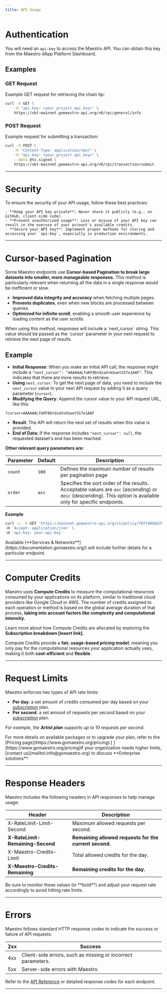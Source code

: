 ```yaml
---
title: API Usage
---
```


# Authentication

You will need an `api-key` to access the Maestro API. You can obtain this key from the Maestro dApp Platform Dashboard.

## Examples

### GET Request

Example GET request for retrieving the chain tip:

```sh Curl
curl -X GET \
    -H "api-key: <your_project_api_key>" \
    https://xbt-mainnet.gomaestro-api.org/v0/rpc/general/info
```

### POST Request

Example request for submitting a transaction:

```sh Curl
curl -X POST \
    -H "Content-Type: application/cbor" \
    -H "api-key: <your_project_api_key>" \
    --data @tx.signed \
    https://xbt-mainnet.gomaestro-api.org/v0/rpc/transaction/submit
```

***

# Security

<Danger>
    To ensure the security of your API usage, follow these best practices:

    - **Keep your API key private**: Never share it publicly (e.g., on GitHub, client-side code).
    - **Prevent unauthorized usage**: Loss or misuse of your API key can result in the overuse of your account's available credits.
    - **Secure your API key**: Implement proper methods for storing and accessing your `api-key`, especially in production environments.
</Danger>

***

# Cursor-based Pagination[​](https://docs.gomaestro.org/Bitcoin/Intro#cursor-based-pagination)

Some Maestro endpoints use **Cursor-based Pagination to break large datasets into smaller, more manageable responses.** This method is particularly relevant when returning all the data in a single response would be inefficient or slow.

- **Improved data integrity and accuracy** when fetching multiple pages.
- **Prevents duplicates**, even when new blocks are processed between queries.
- **Optimized for infinite scroll**, enabling a smooth user experience by loading content as the user scrolls.

<Warning>
    When using this method, responses will include a `next_cursor` string. This value should be passed as the `cursor` parameter in your next request to retrieve the next page of results.
</Warning>

## Example

- **Initial Response**: When you make an initial API call, the response might include a `"next_cursor": "AAAAAALfeKF8btdzaVvkGaetSS7e1AAF"`. This indicates that there are more results to retrieve.
- **Using** `next_cursor`: To get the next page of data, you need to include the `next_cursor` value in your next API request by adding it as a query parameter (`cursor`).
- **Modifying the Query**: Append the cursor value to your API request URL, like this:

```none Text
?cursor=AAAAAALfeKF8btdzaVvkGaetSS7e1AAF
```

- **Result**: The API will return the next set of results when this value is provided.
- **End of Data:** If the response includes `"next_cursor": null`, the requested dataset's end has been reached.

**Other relevant query parameters are:**

| Parameter | Default | Description                                                                                                                                                    |
| --------- | ------- | -------------------------------------------------------------------------------------------------------------------------------------------------------------- |
| `count`   | `100`   | Defines the maximum number of results per pagination page                                                                                                      |
| `order`   | `asc`   | Specifies the sort order of the results. Acceptable values are `asc` (ascending) or `desc` (descending). This option is available only for specific endpoints. |

**Example**

```sh Curl
curl -L -X GET 'https://mainnet.gomaestro-api.org/v1/policy/f0ff48bbb7bbe9d59a40f1ce90e9e9d0ff5002ec48f232b49ca0fb9a/utxos?cursor=AAAAAALfeKF8btdzaVvkGaetSS7e1AAF' \
-H 'Accept: application/json' \
-H 'api-key: your-api-key'
```

<Note>
    Available [**Services & Networks**](https://documentation.gomaestro.org/) will include further details for a particular endpoint.
</Note>

***

# Computer Credits&#x20;

Maestro uses **Compute Credits** to measure the computational resources consumed by your applications on its platform, similar to traditional cloud providers like Google Cloud or AWS. The number of credits assigned to each operation or method is based on the global average duration of that process, **taking into account factors like complexity and computational intensity.**

Learn more about how Compute Credits are allocated by exploring the **Subscription breakdown \[insert link].**

Compute Credits provide a **fair, usage-based pricing model**, meaning you only pay for the computational resources your application actually uses, making it both **cost-efficient** and **flexible**.

***

# Request Limits

Maestro enforces two types of API rate limits:

- **Per day**: a set amount of credits consumed per day based on your [subscription](https://www.gomaestro.org/pricing) plan.
- **Per second**: a set amount of requests per second based on your [subscription](https://www.gomaestro.org/pricing) plan.

*For example, the ****Artist plan**** supports up to 10 requests per second.*

<Note>
    For more details on available packages or to upgrade your plan, refer to the [Pricing page](https://www.gomaestro.org/pricing).[ ](https://www.gomaestro.org/pricing)If your organization needs higher limits, [contact us](mailto\:info@gomaestro.org) to discuss **Enterprise solutions**.
</Note>

***

# Response Headers

Maestro includes the following headers in API responses to help manage usage:

| Header                           | Description                                            |
| -------------------------------- | ------------------------------------------------------ |
| X-RateLimit-Limit-Second         | Maximum allowed requests per second.                   |
| **X-RateLimit-Remaining-Second** | **Remaining allowed requests for the current second.** |
| X-Maestro-Credits-Limit          | Total allowed credits for the day.                     |
| **X-Maestro-Credits-Remaining**  | **Remaining credits for the day.**                     |

<Warning>
    Be sure to monitor these values (in **bold**) and adjust your request rate accordingly to avoid hitting rate limits.
</Warning>

***

# Errors

Maestro follows standard HTTP response codes to indicate the success or failure of API requests:

| 2xx | Success                                                      |
| --- | ------------------------------------------------------------ |
| 4xx | Client-side errors, such as missing or incorrect parameters. |
| 5xx | Server-side errors with Maestro.                             |

Refer to the [API Reference](https://www.postman.com/go-maestro/maestro-api/overview) or detailed response codes for each endpoint.&#x20;

***

